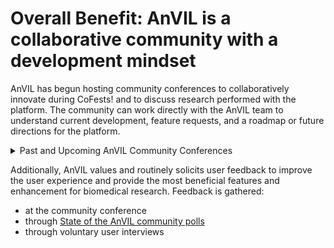 # Overall Benefit: AnVIL is a collaborative community with a development mindset

AnVIL has begun hosting community conferences to collaboratively innovate during CoFests! and to discuss research performed with the platform. The community can work directly with the AnVIL team to understand current development, feature requests, and a roadmap or future directions for the platform.

::: {.click_to_expand_block}

<details><summary>Past and Upcoming AnVIL Community Conferences</summary>

* 2024: https://anvilproject.org/events/anvil2024-community-conference
* 2025: https://anvilproject.org/events/anvil2025-community-conference

</details>

:::

Additionally, AnVIL values and routinely solicits user feedback to improve the user experience and provide the most beneficial features and enhancement for biomedical research. Feedback is gathered:

* at the community conference
* through [State of the AnVIL community polls](https://help.anvilproject.org/t/participate-in-the-state-of-the-anvil-2025-community-poll/275)
* through voluntary user interviews
